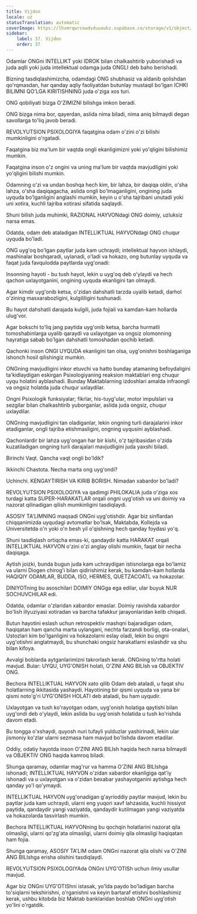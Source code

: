 ```yaml
---
title: Vijdon
locale: uz
statusTranslation: automatic
coverImage: https://lhvmrqwrcowdvduuaukz.supabase.co/storage/v1/object/public/strapi-uploads/small_cover-educacion-fundamental.webp-2d51a7828a2b1309555be27f7e2a61a0.webp
sidebar:
    label: 37. Vijdon
    order: 37
---
```

Odamlar ONGni INTELLIKT yoki IDROK bilan chalkashtirib yuborishadi va juda aqlli yoki juda intellektual odamga juda ONGLI deb baho berishadi.

Bizning tasdiqlashimizcha, odamdagi ONG shubhasiz va aldanib qolishdan qo'rqmasdan, har qanday aqliy faoliyatdan butunlay mustaqil bo'lgan ICHKI BILIMNI QO'LGA KIRITISHNING juda o'ziga xos turi.

ONG qobiliyati bizga O'ZIMIZNI bilishga imkon beradi.

ONG bizga nima bor, qayerdan, aslida nima biladi, nima aniq bilmaydi degan savollarga to'liq javob beradi.

REVOLYUTSION PSIXOLOGIYA faqatgina odam o'zini o'zi bilishi mumkinligini o'rgatadi.

Faqatgina biz ma'lum bir vaqtda ongli ekanligimizni yoki yo'qligini bilishimiz mumkin.

Faqatgina inson o'z ongini va uning ma'lum bir vaqtda mavjudligini yoki yo'qligini bilishi mumkin.

Odamning o'zi va undan boshqa hech kim, bir lahza, bir daqiqa oldin, o'sha lahza, o'sha daqiqagacha, aslida ongli bo'lmaganligini, ongining juda uyquda bo'lganligini anglashi mumkin, keyin u o'sha tajribani unutadi yoki uni xotira, kuchli tajriba xotirasi sifatida saqlaydi.

Shuni bilish juda muhimki, RAZIONAL HAYVONdagi ONG doimiy, uzluksiz narsa emas.

Odatda, odam deb ataladigan INTELLIKTUAL HAYVONdagi ONG chuqur uyquda bo'ladi.

ONG uyg'oq bo'lgan paytlar juda kam uchraydi; intellektual hayvon ishlaydi, mashinalar boshqaradi, uylanadi, o'ladi va hokazo, ong butunlay uyquda va faqat juda favqulodda paytlarda uyg'onadi:

Insonning hayoti - bu tush hayot, lekin u uyg'oq deb o'ylaydi va hech qachon uxlayotganini, ongining uyquda ekanligini tan olmaydi.

Agar kimdir uyg'onib ketsa, o'zidan dahshatli tarzda uyalib ketadi, darhol o'zining masxarabozligini, kulgililigini tushunadi.

Bu hayot dahshatli darajada kulgili, juda fojiali va kamdan-kam hollarda ulug'vor.

Agar bokschi to'liq jang paytida uyg'onib ketsa, barcha hurmatli tomoshabinlarga uyalib qaraydi va uxlayotgan va ongsiz olomonning hayratiga sabab bo'lgan dahshatli tomoshadan qochib ketadi.

Qachonki inson ONGI UYQUDA ekanligini tan olsa, uyg'onishni boshlaganiga ishonch hosil qilishingiz mumkin.

ONGning mavjudligini inkor etuvchi va hatto bunday atamaning befoydaligini ta'kidlaydigan eskirgan Psixologiyaning reaksion maktablari eng chuqur uyqu holatini ayblashadi. Bunday Maktablarning izdoshlari amalda infraongli va ongsiz holatda juda chuqur uxlaydilar.

Ongni Psixologik funksiyalar; fikrlar, his-tuyg'ular, motor impulslari va sezgilar bilan chalkashtirib yuborganlar, aslida juda ongsiz, chuqur uxlaydilar.

ONGning mavjudligini tan oladiganlar, lekin ongning turli darajalarini inkor etadiganlar, ongli tajriba etishmasligini, ongning uyqusini ayblashadi.

Qachonlardir bir lahza uyg'ongan har bir kishi, o'z tajribasidan o'zida kuzatiladigan ongning turli darajalari mavjudligini juda yaxshi biladi.

Birinchi Vaqt. Qancha vaqt ongli bo'ldik?

Ikkinchi Chastota. Necha marta ong uyg'ondi?

Uchinchi. KENGAYTIRISH VA KIRIB BORISH. Nimadan xabardor bo'ladi?

REVOLYUTSION PSIXOLOGIYA va qadimgi PHILOKALIA juda o'ziga xos turdagi katta SUPER-HARAKATLAR orqali ongni uyg'otish va uni doimiy va nazorat qilinadigan qilish mumkinligini tasdiqlaydi.

ASOSIY TA'LIMNING maqsadi ONGni uyg'otishdir. Agar biz sinflardan chiqqanimizda uyqudagi avtomatlar bo'lsak, Maktabda, Kollejda va Universitetda o'n yoki o'n besh yil o'qishning hech qanday foydasi yo'q.

Shuni tasdiqlash ortiqcha emas-ki, qandaydir katta HARAKAT orqali INTELLIKTUAL HAYVON o'zini o'zi anglay olishi mumkin, faqat bir necha daqiqaga.

Aytish joizki, bunda bugun juda kam uchraydigan istisnolarga ega bo'lamiz va ularni Diogen chirog'i bilan qidirishimiz kerak, bu kamdan-kam hollarda HAQIQIY ODAMLAR, BUDDA, ISO, HERMES, QUETZACOATL va hokazolar.

DINIYOTning bu asoschilari DOIMIY ONGga ega edilar, ular buyuk NUR SOCHUVCHILAR edi.

Odatda, odamlar o'zlaridan xabardor emaslar. Doimiy ravishda xabardor bo'lish illyuziyasi xotiradan va barcha tafakkur jarayonlaridan kelib chiqadi.

Butun hayotini eslash uchun retrospektiv mashqni bajaradigan odam, haqiqatan ham qancha marta uylangani, nechta farzandi borligi, ota-onalari, Ustozlari kim bo'lganligini va hokazolarni eslay oladi, lekin bu ongni uyg'otishni anglatmaydi, bu shunchaki ongsiz harakatlarni eslashdir va shu bilan kifoya.

Avvalgi boblarda aytganlarimizni takrorlash kerak. ONGning to'rtta holati mavjud. Bular: UYQU, UYG'ONISH holati, O'ZINI ANG BILIsh va OBJEKTIV ONG.

Bechora INTELLIKTUAL HAYVON xato qilib Odam deb ataladi, u faqat shu holatlarning ikkitasida yashaydi. Hayotining bir qismi uyquda va yana bir qismi noto'g'ri UYG'ONISH HOLATI deb ataladi, bu ham uyqudir.

Uxlayotgan va tush ko'rayotgan odam, uyg'onish holatiga qaytishi bilan uyg'ondi deb o'ylaydi, lekin aslida bu uyg'onish holatida u tush ko'rishda davom etadi.

Bu tongga o'xshaydi, quyosh nuri tufayli yulduzlar yashirinadi, lekin ular jismoniy ko'zlar ularni sezmasa ham mavjud bo'lishda davom etadilar.

Oddiy, odatiy hayotda inson O'ZINI ANG BILIsh haqida hech narsa bilmaydi va OBJEKTIV ONG haqida kamroq biladi.

Shunga qaramay, odamlar mag'rur va hamma O'ZINI ANG BILIshga ishonadi; INTELLIKTUAL HAYVON o'zidan xabardor ekanligiga qat'iy ishonadi va u uxlayotgan va o'zidan bexabar yashayotganini aytishga hech qanday yo'l qo'ymaydi.

INTELLIKTUAL HAYVON uyg'onadigan g'ayrioddiy paytlar mavjud, lekin bu paytlar juda kam uchraydi, ularni eng yuqori xavf lahzasida, kuchli hissiyot paytida, qandaydir yangi vaziyatda, qandaydir kutilmagan yangi vaziyatda va hokazolarda tasvirlash mumkin.

Bechora INTELLIKTUAL HAYVONning bu qochqin holatlarini nazorat qila olmasligi, ularni qo'zg'ata olmasligi, ularni doimiy qila olmasligi haqiqatan ham fojia.

Shunga qaramay, ASOSIY TA'LIM odam ONGni nazorat qila olishi va O'ZINI ANG BILIshga erisha olishini tasdiqlaydi.

REVOLYUTSION PSIXOLOGIYAda ONGni UYG'OTISh uchun ilmiy usullar mavjud.

Agar biz ONGni UYG'OTIShni istasak, yo'lda paydo bo'ladigan barcha to'siqlarni tekshirishni, o'rganishni va keyin bartaraf etishni boshlashimiz kerak, ushbu kitobda biz Maktab banklaridan boshlab ONGni uyg'otish yo'lini o'rgatdik.

